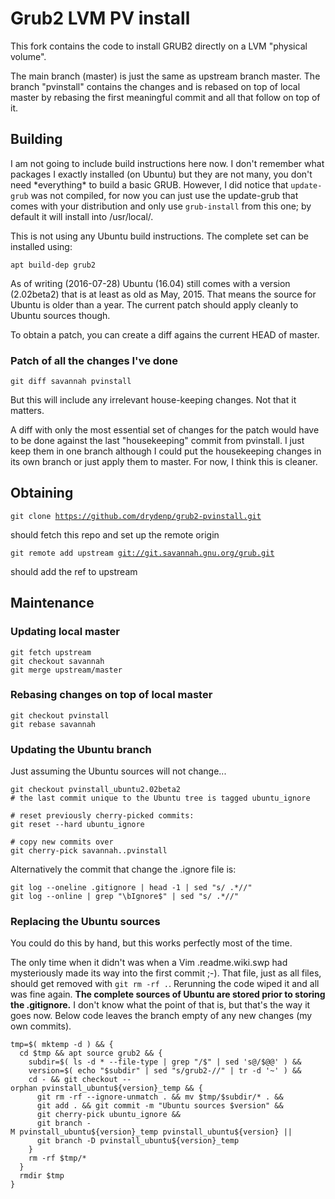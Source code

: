 = Grub2 LVM PV install =

This fork contains the code to install GRUB2 directly on a LVM "physical volume".

The main branch (master) is just the same as upstream branch master. The branch "pvinstall" contains the changes and is rebased on top of local master by rebasing the first meaningful commit and all that follow on top of it.

== Building ==

I am not going to include build instructions here now. I don't remember what packages I exactly installed (on Ubuntu) but they are not many, you don't need *everything* to build a basic GRUB. However, I did notice that <code>update-grub</code> was not compiled, for now you can just use the update-grub that comes with your distribution and only use <code>grub-install</code> from this one; by default it will install into /usr/local/.

This is not using any Ubuntu build instructions. The complete set can be installed using:

 apt build-dep grub2 

As of writing (2016-07-28) Ubuntu (16.04) still comes with a version (2.02beta2) that is at least as old as May, 2015. That means the source for Ubuntu is older than a year. The current patch should apply cleanly to Ubuntu sources though.

To obtain a patch, you can create a diff agains the current HEAD of master.

=== Patch of all the changes I've done ===

 git diff savannah pvinstall

But this will include any irrelevant house-keeping changes. Not that it matters.

A diff with only the most essential set of changes for the patch would have to be done against the last "housekeeping" commit from pvinstall. I just keep them in one branch although I could put the housekeeping changes in its own branch or just apply them to master. For now, I think this is cleaner.

== Obtaining ==

 git clone https://github.com/drydenp/grub2-pvinstall.git

should fetch this repo and set up the remote origin

 git remote add upstream git://git.savannah.gnu.org/grub.git

should add the ref to upstream

== Maintenance ==

=== Updating local master ===

 git fetch upstream
 git checkout savannah
 git merge upstream/master

=== Rebasing changes on top of local master ===

 git checkout pvinstall
 git rebase savannah

=== Updating the Ubuntu branch ===

Just assuming the Ubuntu sources will not change...

 git checkout pvinstall_ubuntu2.02beta2
 # the last commit unique to the Ubuntu tree is tagged ubuntu_ignore

 # reset previously cherry-picked commits:
 git reset --hard ubuntu_ignore 

 # copy new commits over
 git cherry-pick savannah..pvinstall

Alternatively the commit that change the .ignore file is:

 git log --oneline .gitignore | head -1 | sed "s/ .*//"
 git log --online | grep "\bIgnore$" | sed "s/ .*//"

=== Replacing the Ubuntu sources ===

You could do this by hand, but this works perfectly most of the time.

The only time when it didn't was when a Vim .readme.wiki.swp had mysteriously made its way into the first commit ;-). That file, just as all files, should get removed with <code>git rm -rf .</code>. Rerunning the code wiped it and all was fine again. '''The complete sources of Ubuntu are stored prior to storing the .gitignore.''' I don't know what the point of that is, but that's the way it goes now. Below code leaves the branch empty of any new changes (my own commits). 

 tmp=$( mktemp -d ) && { 
   cd $tmp && apt source grub2 && {
     subdir=$( ls -d * --file-type | grep "/$" | sed 's@/$@@' ) &&
     version=$( echo "$subdir" | sed "s/grub2-//" | tr -d '~' ) && 
     cd - && git checkout --orphan pvinstall_ubuntu${version}_temp && { 
       git rm -rf --ignore-unmatch . && mv $tmp/$subdir/* . &&
       git add . && git commit -m "Ubuntu sources $version" &&
       git cherry-pick ubuntu_ignore &&
       git branch -M pvinstall_ubuntu${version}_temp pvinstall_ubuntu${version} ||
       git branch -D pvinstall_ubuntu${version}_temp
     }  
     rm -rf $tmp/*
   }
   rmdir $tmp
 }
